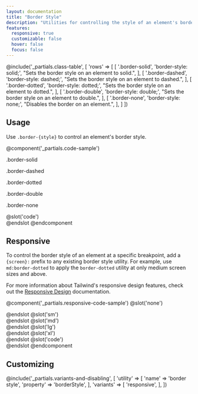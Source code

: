 ```yaml
---
layout: documentation
title: "Border Style"
description: "Utilities for controlling the style of an element's borders."
features:
  responsive: true
  customizable: false
  hover: false
  focus: false
---
```


@include('_partials.class-table', [
  'rows' => [
    [
      '.border-solid',
      'border-style: solid;',
      "Sets the border style on an element to solid.",
    ],
    [
      '.border-dashed',
      'border-style: dashed;',
      "Sets the border style on an element to dashed.",
    ],
    [
      '.border-dotted',
      'border-style: dotted;',
      "Sets the border style on an element to dotted.",
    ],
    [
      '.border-double',
      'border-style: double;',
      "Sets the border style on an element to double.",
    ],
    [
      '.border-none',
      'border-style: none;',
      "Disables the border on an element.",
    ],
  ]
])

## Usage

Use `.border-{style}` to control an element's border style.

@component('_partials.code-sample')
<div className="block sm:flex sm:justify-around">
  <div className="sm:w-3/5 sm:mb-0 flex justify-around mb-6">
    <div className="flex-1">
      <p className="text-center text-sm text-gray-600 mb-1">.border-solid</p>
      <div className="mx-auto w-24 h-24 bg-gray-400 border-4 border-gray-600 border-solid"></div>
    </div>
    <div className="flex-1">
      <p className="text-center text-sm text-gray-600 mb-1">.border-dashed</p>
      <div className="mx-auto w-24 h-24 bg-gray-400 border-4 border-gray-600 border-dashed"></div>
    </div>
    <div className="flex-1">
      <p className="text-center text-sm text-gray-600 mb-1">.border-dotted</p>
      <div className="mx-auto w-24 h-24 bg-gray-400 border-4 border-gray-600 border-dotted"></div>
    </div>
  </div>
  <div className="sm:w-2/5 flex justify-around">
    <div className="flex-1">
      <p className="text-center text-sm text-gray-600 mb-1">.border-double</p>
      <div className="mx-auto w-24 h-24 bg-gray-400 border-4 border-gray-600 border-double"></div>
    </div>
    <div className="flex-1">
      <p className="text-center text-sm text-gray-600 mb-1">.border-none</p>
      <div className="mx-auto w-24 h-24 bg-gray-400 border-4 border-gray-600 border-none"></div>
    </div>
    <div className="flex-1 sm:hidden"></div>
  </div>
</div>
@slot('code')
<div className="border-solid border-4 border-gray-600 ..."></div>
<div className="border-dashed border-4 border-gray-600 ..."></div>
<div className="border-dotted border-4 border-gray-600 ..."></div>
<div className="border-double border-4 border-gray-600 ..."></div>
<div className="border-none border-4 border-gray-600 ..."></div>
@endslot
@endcomponent

## Responsive

To control the border style of an element at a specific breakpoint, add a `{screen}:` prefix to any existing border style utility. For example, use `md:border-dotted` to apply the `border-dotted` utility at only medium screen sizes and above.

For more information about Tailwind's responsive design features, check out the [Responsive Design](/docs/responsive-design) documentation.

@component('_partials.responsive-code-sample')
@slot('none')
<div className="border-solid w-24 h-24 mx-auto border-8 border-gray-600 bg-gray-400"></div>
@endslot
@slot('sm')
<div className="border-dashed w-24 h-24 mx-auto border-8 border-gray-600 bg-gray-400"></div>
@endslot
@slot('md')
<div className="border-dotted w-24 h-24 mx-auto border-8 border-gray-600 bg-gray-400"></div>
@endslot
@slot('lg')
<div className="border-double w-24 h-24 mx-auto border-8 border-gray-600 bg-gray-400"></div>
@endslot
@slot('xl')
<div className="border-none w-24 h-24 mx-auto border-8 border-gray-600 bg-gray-400"></div>
@endslot
@slot('code')
<div className="none:border-solid sm:border-dashed md:border-dotted lg:border-double xl:border-none">
</div>
@endslot
@endcomponent

## Customizing

@include('_partials.variants-and-disabling', [
    'utility' => [
        'name' => 'border style',
        'property' => 'borderStyle',
    ],
    'variants' => [
        'responsive',
    ],
])
